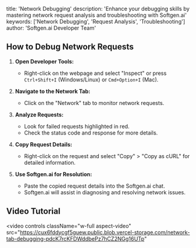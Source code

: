title: 'Network Debugging'
description: 'Enhance your debugging skills by mastering network request analysis and troubleshooting with Softgen.ai'
keywords: ['Network Debugging', 'Request Analysis', 'Troubleshooting']
author: 'Softgen.ai Developer Team'

## How to Debug Network Requests

1. **Open Developer Tools:**
   - Right-click on the webpage and select "Inspect" or press `Ctrl+Shift+I` (Windows/Linux) or `Cmd+Option+I` (Mac).

2. **Navigate to the Network Tab:**
   - Click on the "Network" tab to monitor network requests.

3. **Analyze Requests:**
   - Look for failed requests highlighted in red.
   - Check the status code and response for more details.

4. **Copy Request Details:**
   - Right-click on the request and select "Copy" > "Copy as cURL" for detailed information.

5. **Use Softgen.ai for Resolution:**
   - Paste the copied request details into the Softgen.ai chat.
   - Softgen.ai will assist in diagnosing and resolving network issues.

## Video Tutorial

<video
  controls
  className="w-full aspect-video"
  src="https://cux6fddycgf5guew.public.blob.vercel-storage.com/network-tab-debugging-pdcK7rcKFDWddbePz7hCZ2NGg16UTp"
></video>